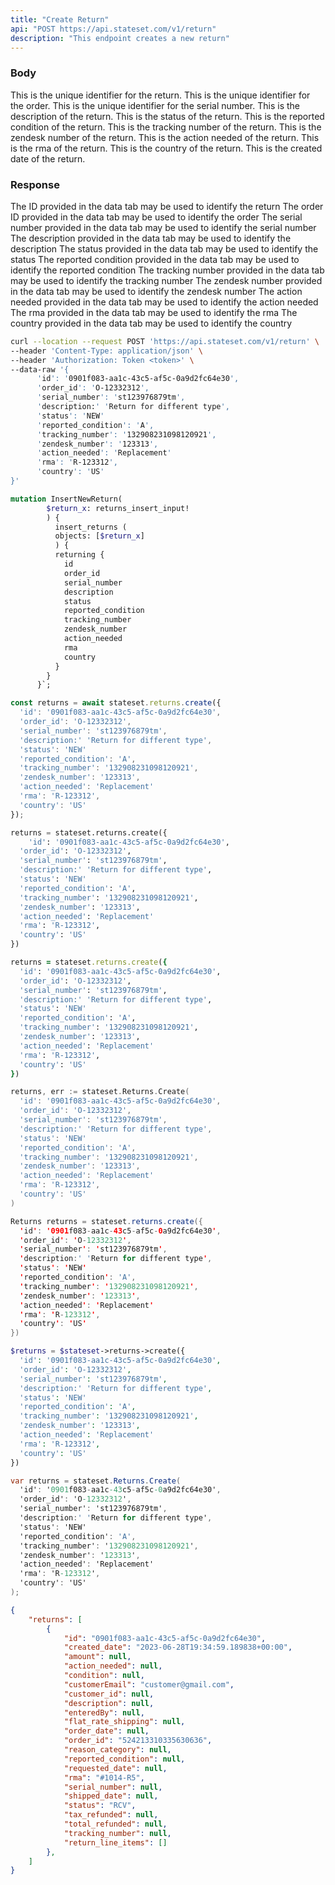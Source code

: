 ```yaml
---
title: "Create Return"
api: "POST https://api.stateset.com/v1/return"
description: "This endpoint creates a new return"
---
```


### Body

<ParamField body="id" type="string">
  This is the unique identifier for the return.
</ParamField>

<ParamField body="order_id" type="string">
  This is the unique identifier for the order.
</ParamField>

<ParamField body="serial_number" type="string">
  This is the unique identifier for the serial number.
</ParamField>

<ParamField body="description" type="string">
  This is the description of the return.
</ParamField>

<ParamField body="status" type="string">
  This is the status of the return.
</ParamField>

<ParamField body="reported_condition" type="string">
  This is the reported condition of the return.
</ParamField>

<ParamField body="tracking_number" type="string">
  This is the tracking number of the return.
</ParamField>

<ParamField body="zendesk_number" type="string">
  This is the zendesk number of the return.
</ParamField>

<ParamField body="action_needed" type="string">
  This is the action needed of the return.
</ParamField>

<ParamField body="rma" type="string">
  This is the rma of the return.
</ParamField>

<ParamField body="country" type="string">
  This is the country of the return.
</ParamField>

<ParamField body="created_date" type="string">
  This is the created date of the return.
</ParamField>

### Response

<ResponseField name="id" type="string">
  The ID provided in the data tab may be used to identify the return
</ResponseField>

<ResponseField name="order_id" type="string">
  The order ID provided in the data tab may be used to identify the order
</ResponseField>

<ResponseField name="serial_number" type="string">
  The serial number provided in the data tab may be used to identify the serial number
</ResponseField>

<ResponseField name="description" type="string">
  The description provided in the data tab may be used to identify the description
</ResponseField>

<ResponseField name="status" type="string">
  The status provided in the data tab may be used to identify the status
</ResponseField>

<ResponseField name="reported_condition" type="string">
  The reported condition provided in the data tab may be used to identify the reported condition
</ResponseField>

<ResponseField name="tracking_number" type="string">
  The tracking number provided in the data tab may be used to identify the tracking number
</ResponseField>

<ResponseField name="zendesk_number" type="string">
  The zendesk number provided in the data tab may be used to identify the zendesk number
</ResponseField>

<ResponseField name="action_needed" type="string">
  The action needed provided in the data tab may be used to identify the action needed
</ResponseField>

<ResponseField name="rma" type="string">
  The rma provided in the data tab may be used to identify the rma
</ResponseField>

<ResponseField name="country" type="string">
  The country provided in the data tab may be used to identify the country
</ResponseField>


<RequestExample>

```bash cURL
curl --location --request POST 'https://api.stateset.com/v1/return' \
--header 'Content-Type: application/json' \
--header 'Authorization: Token <token>' \
--data-raw '{
      'id': '0901f083-aa1c-43c5-af5c-0a9d2fc64e30',
      'order_id': 'O-12332312',
      'serial_number': 'st123976879tm',
      'description:' 'Return for different type',
      'status': 'NEW'
      'reported_condition': 'A',
      'tracking_number': '132908231098120921',
      'zendesk_number': '123313',
      'action_needed': 'Replacement'
      'rma': 'R-123312',
      'country': 'US'
}'
```

```graphQL GraphQL
mutation InsertNewReturn(
        $return_x: returns_insert_input!
        ) {
          insert_returns (
          objects: [$return_x]
          ) {    
          returning {
            id
            order_id
            serial_number
            description
            status
            reported_condition
            tracking_number
            zendesk_number
            action_needed
            rma
            country
          }
        }
      }`;
```

```js Node.js
const returns = await stateset.returns.create({
  'id': '0901f083-aa1c-43c5-af5c-0a9d2fc64e30',
  'order_id': 'O-12332312',
  'serial_number': 'st123976879tm',
  'description:' 'Return for different type',
  'status': 'NEW'
  'reported_condition': 'A',
  'tracking_number': '132908231098120921',
  'zendesk_number': '123313',
  'action_needed': 'Replacement'
  'rma': 'R-123312',
  'country': 'US'
});
```
  
```python Python
returns = stateset.returns.create({
    'id': '0901f083-aa1c-43c5-af5c-0a9d2fc64e30',
  'order_id': 'O-12332312',
  'serial_number': 'st123976879tm',
  'description:' 'Return for different type',
  'status': 'NEW'
  'reported_condition': 'A',
  'tracking_number': '132908231098120921',
  'zendesk_number': '123313',
  'action_needed': 'Replacement'
  'rma': 'R-123312',
  'country': 'US'
})
```

```ruby Ruby
returns = stateset.returns.create({
  'id': '0901f083-aa1c-43c5-af5c-0a9d2fc64e30',
  'order_id': 'O-12332312',
  'serial_number': 'st123976879tm',
  'description:' 'Return for different type',
  'status': 'NEW'
  'reported_condition': 'A',
  'tracking_number': '132908231098120921',
  'zendesk_number': '123313',
  'action_needed': 'Replacement'
  'rma': 'R-123312',
  'country': 'US'
})
```

```go Go
returns, err := stateset.Returns.Create(
  'id': '0901f083-aa1c-43c5-af5c-0a9d2fc64e30',
  'order_id': 'O-12332312',
  'serial_number': 'st123976879tm',
  'description:' 'Return for different type',
  'status': 'NEW'
  'reported_condition': 'A',
  'tracking_number': '132908231098120921',
  'zendesk_number': '123313',
  'action_needed': 'Replacement'
  'rma': 'R-123312',
  'country': 'US'
)
```

```java Java
Returns returns = stateset.returns.create({
  'id': '0901f083-aa1c-43c5-af5c-0a9d2fc64e30',
  'order_id': 'O-12332312',
  'serial_number': 'st123976879tm',
  'description:' 'Return for different type',
  'status': 'NEW'
  'reported_condition': 'A',
  'tracking_number': '132908231098120921',
  'zendesk_number': '123313',
  'action_needed': 'Replacement'
  'rma': 'R-123312',
  'country': 'US'
})
```

```php PHP
$returns = $stateset->returns->create({
  'id': '0901f083-aa1c-43c5-af5c-0a9d2fc64e30',
  'order_id': 'O-12332312',
  'serial_number': 'st123976879tm',
  'description:' 'Return for different type',
  'status': 'NEW'
  'reported_condition': 'A',
  'tracking_number': '132908231098120921',
  'zendesk_number': '123313',
  'action_needed': 'Replacement'
  'rma': 'R-123312',
  'country': 'US'
})
```

```csharp C#
var returns = stateset.Returns.Create(
  'id': '0901f083-aa1c-43c5-af5c-0a9d2fc64e30',
  'order_id': 'O-12332312',
  'serial_number': 'st123976879tm',
  'description:' 'Return for different type',
  'status': 'NEW'
  'reported_condition': 'A',
  'tracking_number': '132908231098120921',
  'zendesk_number': '123313',
  'action_needed': 'Replacement'
  'rma': 'R-123312',
  'country': 'US'
);
```


</RequestExample>

<ResponseExample>

```json Response
{
    "returns": [
        {
            "id": "0901f083-aa1c-43c5-af5c-0a9d2fc64e30",
            "created_date": "2023-06-28T19:34:59.189838+00:00",
            "amount": null,
            "action_needed": null,
            "condition": null,
            "customerEmail": "customer@gmail.com",
            "customer_id": null,
            "description": null,
            "enteredBy": null,
            "flat_rate_shipping": null,
            "order_date": null,
            "order_id": "524213310335630636",
            "reason_category": null,
            "reported_condition": null,
            "requested_date": null,
            "rma": "#1014-R5",
            "serial_number": null,
            "shipped_date": null,
            "status": "RCV",
            "tax_refunded": null,
            "total_refunded": null,
            "tracking_number": null,
            "return_line_items": []
        },
    ]
}  
```

</ResponseExample>
